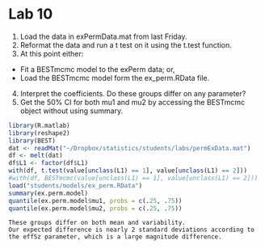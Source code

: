 Lab 10
=====

1. Load the data in exPermData.mat from last Friday.
2. Reformat the data and run a t test on it using the t.test function.
3. At this point either:
  * Fit a BESTmcmc model to the exPerm data; or,
  * Load the BESTmcmc model form the ex_perm.RData file.
4. Interpret the coefficients. Do these groups differ on any parameter?
5. Get the 50% CI for both mu1 and mu2 by accessing the BESTmcmc object without using summary.

```r
library(R.matlab)
library(reshape2)
library(BEST)
dat <- readMat("~/Dropbox/statistics/students/labs/permExData.mat")
df <- melt(dat)
df$L1 <- factor(df$L1)
with(df, t.test(value[unclass(L1) == 1], value[unclass(L1) == 2]))
#with(df, BESTmcmc(value[unclass(L1) == 1], value[unclass(L1) == 2]))
load("students/models/ex_perm.RData")
summary(ex.perm.model)
quantile(ex.perm.model$mu1, probs = c(.25, .75))
quantile(ex.perm.model$mu2, probs = c(.25, .75))
```

```
These groups differ on both mean and variability.
Our expected difference is nearly 2 standard deviations according to the effSz parameter, which is a large magnitude difference.
```